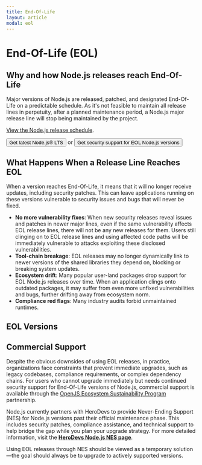 ```yaml
---
title: End-Of-Life
layout: article
modal: eol
---
```


# End-Of-Life (EOL)

## Why and how Node.js releases reach End-Of-Life

Major versions of Node.js are released, patched, and designated End-Of-Life on a predictable schedule. As it's not feasible to maintain all release lines in perpetuity, after a planned maintenance period, a Node.js major release line will stop being maintained by the project.

[View the Node.js release schedule](/about/releases/).

<div className="xs:flex-row xs:items-center flex flex-col items-start gap-4">
  <Button kind="primary" href="/download">
    Get latest Node.js® LTS
  </Button>
  <span>or</span>
  <Button
    kind="warning"
    className="!block"
    href="https://nodejs.org/esp/herodevs"
  >
    Get security support for EOL Node.js versions
  </Button>
</div>

## What Happens When a Release Line Reaches EOL

When a version reaches End-Of-Life, it means that it will no longer receive updates, including security patches. This can leave applications running on these versions vulnerable to security issues and bugs that will never be fixed.

- **No more vulnerability fixes**: When new security releases reveal issues and patches in newer major lines, even if the same vulnerability affects EOL release lines, there will not be any new releases for them. Users still clinging on to EOL release lines and using affected code paths will be immediately vulnerable to attacks exploiting these disclosed vulnerabilities.
- **Tool-chain breakage**: EOL releases may no longer dynamically link to newer versions of the shared libraries they depend on, blocking or breaking system updates.
- **Ecosystem drift**: Many popular user-land packages drop support for EOL Node.js releases over time. When an application clings onto outdated packages, it may suffer from even more unfixed vulnerabilities and bugs, further drifting away from ecosystem norm.
- **Compliance red flags**: Many industry audits forbid unmaintained runtimes.

## EOL Versions

<EOLReleaseTable />

## Commercial Support

Despite the obvious downsides of using EOL releases, in practice, organizations face constraints that prevent immediate upgrades, such as legacy codebases, compliance requirements, or complex dependency chains. For users who cannot upgrade immediately but needs continued security support for End-Of-Life versions of Node.js, commercial support is available through the [OpenJS Ecosystem Sustainability Program](https://openjsf.org/blog/ecosystem-sustainability-program) partnership.

Node.js currently partners with HeroDevs to provide Never-Ending Support (NES) for Node.js versions past their official maintenance phase. This includes security patches, compliance assistance, and technical support to help bridge the gap while you plan your upgrade strategy. For more detailed information, visit the [**HeroDevs Node.js NES page**](https://nodejs.org/esp/herodevs).

Using EOL releases through NES should be viewed as a temporary solution—the goal should always be to upgrade to actively supported versions.
